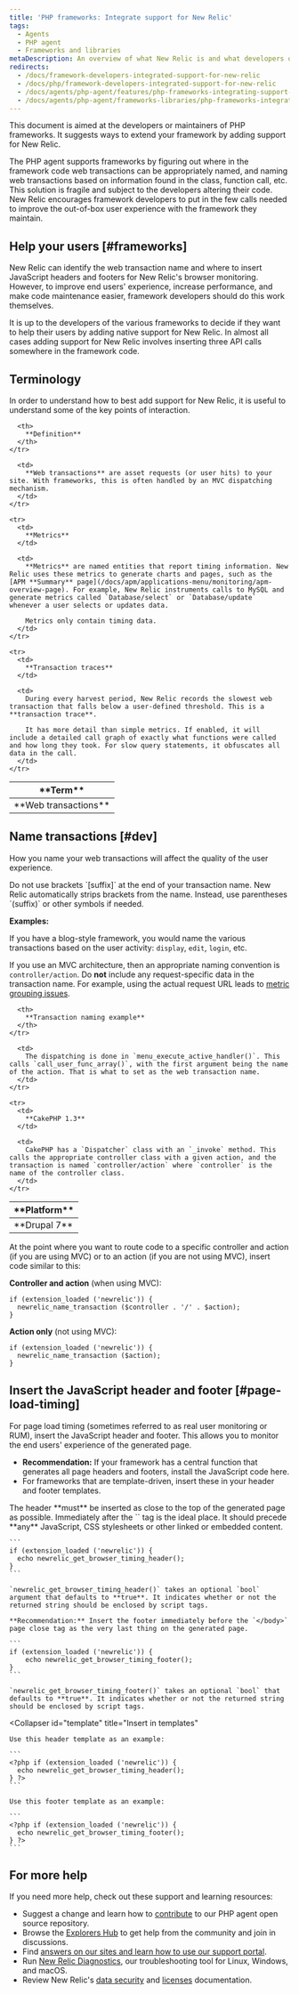 ```yaml
---
title: 'PHP frameworks: Integrate support for New Relic'
tags:
  - Agents
  - PHP agent
  - Frameworks and libraries
metaDescription: An overview of what New Relic is and what developers or maintainers of PHP frameworks need to do in order to integrate support for New Relic.
redirects:
  - /docs/framework-developers-integrated-support-for-new-relic
  - /docs/php/framework-developers-integrated-support-for-new-relic
  - /docs/agents/php-agent/features/php-frameworks-integrating-support-new-relic
  - /docs/agents/php-agent/frameworks-libraries/php-frameworks-integrating-support-new-relic
---
```


This document is aimed at the developers or maintainers of PHP frameworks. It suggests ways to extend your framework by adding support for New Relic.

The PHP agent supports frameworks by figuring out where in the framework code web transactions can be appropriately named, and naming web transactions based on information found in the class, function call, etc. This solution is fragile and subject to the developers altering their code. New Relic encourages framework developers to put in the few calls needed to improve the out-of-box user experience with the framework they maintain.

## Help your users [#frameworks]

New Relic can identify the web transaction name and where to insert JavaScript headers and footers for New Relic's browser monitoring. However, to improve end users' experience, increase performance, and make code maintenance easier, framework developers should do this work themselves.

It is up to the developers of the various frameworks to decide if they want to help their users by adding native support for New Relic. In almost all cases adding support for New Relic involves inserting three API calls somewhere in the framework code.

## Terminology

In order to understand how to best add support for New Relic, it is useful to understand some of the key points of interaction.

<table>
  <thead>
    <tr>
      <th width={150}>
        **Term**
      </th>

      <th>
        **Definition**
      </th>
    </tr>
  </thead>

  <tbody>
    <tr>
      <td>
        **Web transactions**
      </td>

      <td>
        **Web transactions** are asset requests (or user hits) to your site. With frameworks, this is often handled by an MVC dispatching mechanism.
      </td>
    </tr>

    <tr>
      <td>
        **Metrics**
      </td>

      <td>
        **Metrics** are named entities that report timing information. New Relic uses these metrics to generate charts and pages, such as the [APM **Summary** page](/docs/apm/applications-menu/monitoring/apm-overview-page). For example, New Relic instruments calls to MySQL and generate metrics called `Database/select` or `Database/update` whenever a user selects or updates data.

        Metrics only contain timing data.
      </td>
    </tr>

    <tr>
      <td>
        **Transaction traces**
      </td>

      <td>
        During every harvest period, New Relic records the slowest web transaction that falls below a user-defined threshold. This is a **transaction trace**.

        It has more detail than simple metrics. If enabled, it will include a detailed call graph of exactly what functions were called and how long they took. For slow query statements, it obfuscates all data in the call.
      </td>
    </tr>
  </tbody>
</table>

## Name transactions [#dev]

How you name your web transactions will affect the quality of the user experience.

<Callout variant="important">
  Do not use brackets `[suffix]` at the end of your transaction name. New Relic automatically strips brackets from the name. Instead, use parentheses `(suffix)` or other symbols if needed.
</Callout>

**Examples:**

If you have a blog-style framework, you would name the various transactions based on the user activity: `display`, `edit`, `login`, etc.

If you use an MVC architecture, then an appropriate naming convention is `controller/action`. Do **not** include any request-specific data in the transaction name. For example, using the actual request URL leads to [metric grouping issues](/docs/features/metric-grouping-issues).

<table>
  <thead>
    <tr>
      <th width={150}>
        **Platform**
      </th>

      <th>
        **Transaction naming example**
      </th>
    </tr>
  </thead>

  <tbody>
    <tr>
      <td>
        **Drupal 7**
      </td>

      <td>
        The dispatching is done in `menu_execute_active_handler()`. This calls `call_user_func_array()`, with the first argument being the name of the action. That is what to set as the web transaction name.
      </td>
    </tr>

    <tr>
      <td>
        **CakePHP 1.3**
      </td>

      <td>
        CakePHP has a `Dispatcher` class with an `_invoke` method. This calls the appropriate controller class with a given action, and the transaction is named `controller/action` where `controller` is the name of the controller class.
      </td>
    </tr>
  </tbody>
</table>

At the point where you want to route code to a specific controller and action (if you are using MVC) or to an action (if you are not using MVC), insert code similar to this:

**Controller and action** (when using MVC):

```
if (extension_loaded ('newrelic')) {
  newrelic_name_transaction ($controller . '/' . $action);
}
```

**Action only** (not using MVC):

```
if (extension_loaded ('newrelic')) {
  newrelic_name_transaction ($action);
}
```

## Insert the JavaScript header and footer [#page-load-timing]

For page load timing (sometimes referred to as real user monitoring or RUM), insert the JavaScript header and footer. This allows you to monitor the end users' experience of the generated page.

* **Recommendation:** If your framework has a central function that generates all page headers and footers, install the JavaScript code here.
* For frameworks that are template-driven, insert these in your header and footer templates.

<CollapserGroup>
  <Collapser
    id="page-generator"
    title="Insert in a page generator function"
  >
    The header **must** be inserted as close to the top of the generated page as possible. Immediately after the `<meta http-equiv....>` tag is the ideal place. It should precede **any** JavaScript, CSS stylesheets or other linked or embedded content.

    ```
    if (extension_loaded ('newrelic')) {
      echo newrelic_get_browser_timing_header();
    }
    ```

    `newrelic_get_browser_timing_header()` takes an optional `bool` argument that defaults to **true**. It indicates whether or not the returned string should be enclosed by script tags.

    **Recommendation:** Insert the footer immediately before the `</body>` page close tag as the very last thing on the generated page.

    ```
    if (extension_loaded ('newrelic')) {
        echo newrelic_get_browser_timing_footer();
    }
    ```

    `newrelic_get_browser_timing_footer()` takes an optional `bool` that defaults to **true**. It indicates whether or not the returned string should be enclosed by script tags.
  </Collapser>

  <Collapser
    id="template"
    title="Insert in templates"
  >
    Use this header template as an example:

    ```
    <?php if (extension_loaded ('newrelic')) {
      echo newrelic_get_browser_timing_header();
    } ?>
    ```

    Use this footer template as an example:

    ```
    <?php if (extension_loaded ('newrelic')) {
      echo newrelic_get_browser_timing_footer();
    } ?>
    ```
  </Collapser>
</CollapserGroup>

## For more help

If you need more help, check out these support and learning resources:

* Suggest a change and learn how to [contribute](https://github.com/newrelic/newrelic-php-agent/issues) to our PHP agent open source repository.
* Browse the [Explorers Hub](https://discuss.newrelic.com/) to get help from the community and join in discussions.
* Find [answers on our sites and learn how to use our support portal](/docs/using-new-relic/welcome-new-relic/get-started/find-help-use-support-portal/).
* Run [New Relic Diagnostics](/docs/using-new-relic/cross-product-functions/troubleshooting/new-relic-diagnostics/), our troubleshooting tool for Linux, Windows, and macOS.
* Review New Relic's [data security](/docs/security/) and [licenses](/docs/licenses/) documentation.